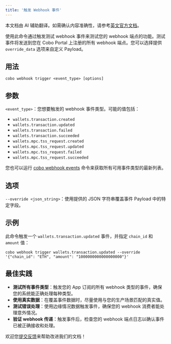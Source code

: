 ```yaml
---
title: '触发 Webhook 事件'
---
```

<Note>本文档由 AI 辅助翻译。如需确认内容准确性，请参考[英文官方文档](https://www.cobo.com/developers/v2/guides/overview/introduction)。</Note>

使用此命令通过触发测试 webhook 事件来测试您的 webhook 端点的功能。测试事件将发送到您在 Cobo Portal 上注册的所有 webhook 端点。您可以选择提供 `override_data` 选项来自定义 Payload。

## 用法

```shell
cobo webhook trigger <event_type> [options]
```

## 参数
`<event_type>`：您想要触发的 webhook 事件类型。可能的值包括：
  - `wallets.transaction.created`
  - `wallets.transaction.updated`
  - `wallets.transaction.failed`
  - `wallets.transaction.succeeded`
  - `wallets.mpc.tss_request.created`
  - `wallets.mpc.tss_request.updated`
  - `wallets.mpc.tss_request.failed`
  - `wallets.mpc.tss_request.succeeded`

  <Info>您也可以运行 [cobo webhook events](/v2_cn/developer-tools/cobo-cli/event-types) 命令来获取所有可用事件类型的最新列表。</Info>

## 选项
`--override <json_string>`：使用提供的 JSON 字符串覆盖事件 Payload 中的特定字段。

## 示例

此命令触发一个 `wallets.transaction.updated` 事件，并指定 `chain_id` 和 `amount` 值：

```shell
cobo webhook trigger wallets.transaction.updated --override '{"chain_id": "ETH", "amount": "1000000000000000000"}'
```

## 最佳实践
- **测试所有事件类型**：触发您的 App 订阅的所有 webhook 类型的事件，确保您的系统能正确处理每种类型。
- **使用真实数据**：在覆盖事件数据时，尽量使用与您的生产场景匹配的真实值。
- **测试错误处理**：使用边缘情况数据触发事件，确保您的 webhook 消费者能处理意外情况。
- **验证 webhook 传递**：触发事件后，检查您的 webhook 端点日志以确认事件已被正确接收和处理。

<Tip>欢迎您[提交反馈](https://forms.zohopublic.com/cobo/form/DocumentFeedbackForm/formperma/QvLOhxJv1_JMsJ-1dleZ8Itb_7rzN-LtgvsDdxosoVI)来帮助改进我们的文档！</Tip>